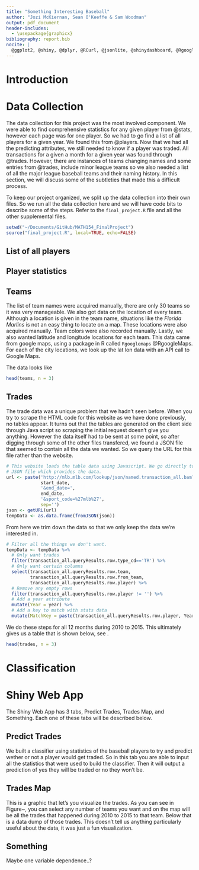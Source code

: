 ```yaml
---
title: "Something Interesting Baseball"
author: "Jozi McKiernan, Sean O'Keeffe & Sam Woodman"
output: pdf_document
header-includes:
  - \usepackage{graphicx}
bibliography: report.bib
nocite: |
  @ggplot2, @shiny, @dplyr, @RCurl, @jsonlite, @shinydashboard, @RgoogleMaps, @xml, @tidyr, @mosaic, @stringr, @R
---
```


[//]: # Introduction Section-------------------------------------------------
# Introduction

[//]: # Data Collection Section----------------------------------------------
# Data Collection
The data collection for this project was the most involved component.
We were able to find comprehensive statistics for any given player from @stats, however each page was for one player.
So we had to go find a list of all players for a given year.
We found this from @players.
Now that we had all the predicting attributes, we still needed to know if a player was traded.
All transactions for a given a month for a given year was found through @trades.
However, there are instances of teams changing names and some entries from @trades, include minor league teams so we also needed a list of all the major league baseball teams and their naming history.
In this section, we will discuss some of the subtleties that made this a difficult process.

To keep our project organized, we split up the data collection into their own files. So we run all the data collection here and we will have code bits to describe some of the steps. Refer to the `final_project.R` file and all the other supplemental files.
```r
setwd("~/Documents/GitHub/MATH154_FinalProject")
source("final_project.R", local=TRUE, echo=FALSE)
```

## List of all players

## Player statistics

## Teams
The list of team names were acquired manually, there are only 30 teams so it was very manageable.
We also got data on the location of every team.
Although a location is given in the team name, situations like the *Florida Marlins* is not an easy thing to locate on a map.
These locations were also acquired manually.
Team colors were also recorded manually.
Lastly, we also wanted latitude and longitude locations for each team.
This data came from google maps, using a package in R called `Rgooglemaps` @RgoogleMaps.
For each of the city locations, we look up the lat lon data with an API call to Google Maps.

The data looks like
```r
head(teams, n = 3)
```

## Trades
The trade data was a unique problem that we hadn't seen before.
When you try to scrape the HTML code for this website as we have done previously, no tables appear.
It turns out that the tables are generated on the client side through Java script so scraping the initial request doesn't give you anything. 
However the data itself had to be sent at some point, so after digging through some of the other files transfered, we found a JSON file that seemed to contain all the data we wanted.
So we query the URL for this file rather than the website.
```r
# This website loads the table data using Javascript. We go directly to the 
# JSON file which provides the data.
url <- paste('http://mlb.mlb.com/lookup/json/named.transaction_all.bam?start_date=',
             start_date,
             '&end_date=',
             end_date,
             '&sport_code=%27mlb%27',
             sep='')
json <- getURL(url)
tempData <- as.data.frame(fromJSON(json))
```
From here we trim down the data so that we only keep the data we're interested in.
```r
# Filter all the things we don't want. 
tempData <- tempData %>%
  # Only want trades
  filter(transaction_all.queryResults.row.type_cd=='TR') %>% 
  # Only want certain columns
  select(transaction_all.queryResults.row.team, 
         transaction_all.queryResults.row.from_team, 
         transaction_all.queryResults.row.player) %>% 
  # Remove any empty rows
  filter(transaction_all.queryResults.row.player != '') %>% 
  # Add a year attribute
  mutate(Year = year) %>% 
  # Add a key to match with stats data
  mutate(MatchKey = paste(transaction_all.queryResults.row.player, Year)) 
```

We do these steps for all 12 months during 2010 to 2015.
This ultimately gives us a table that is shown below, see .
```r
head(trades, n = 3)
```

[//]: # Classification Section-----------------------------------------------
# Classification

[//]: # Shiny Web App Section------------------------------------------------
# Shiny Web App
The Shiny Web App has 3 tabs, Predict Trades, Trades Map, and Something.
Each one of these tabs will be described below.

## Predict Trades
We built a classifier using statistics of the baseball players to try and predict wether or not a player would get traded.
So in this tab you are able to input all the statistics that were used to build the classifier.
Then it will output a prediction of yes they will be traded or no they won't be.

## Trades Map
This is a graphic that let's you visualize the trades.
As you can see in Figure~\ref{fig:trades_map}, you can select any number of teams you want and on the map will be all the trades that happened during 2010 to 2015 to that team.
Below that is a data dump of those trades.
This doesn't tell us anything particularly useful about the data, it was just a fun visualization.

\begin{figure}
\centering
\includegraphics[width=0.6\textwidth]{trades_map.png}
\label{fig:trades_map}
\caption{Screenshot of Trades Map tab.}
\end{figure}


## Something
Maybe one variable dependence..?

\newpage
